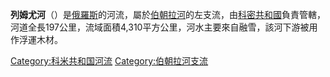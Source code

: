 '''列姆尤河'''（{{lang-ru|Лемъю|Lemʺyu}}）是[[俄羅斯|俄羅斯]]的河流，屬於[[伯朝拉河|伯朝拉河]]的左支流，由[[科密共和國|科密共和國]]負責管轄，河道全長197公里，流域面積4,310平方公里，河水主要來自融雪，該河下游被用作浮運木材。

{{Russia-geo-stub}}
[[Category:科米共和国河流|Category:科米共和国河流]]
[[Category:伯朝拉河支流|Category:伯朝拉河支流]]